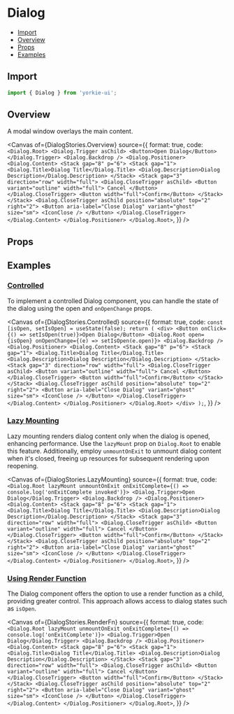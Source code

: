 # Dialog


<Meta of={DialogStories} />

- [Import](#import)
- [Overview](#overview)
- [Props](#props)
- [Examples](#examples)

## Import

```jsx
import { Dialog } from 'yorkie-ui';
```

## Overview

A modal window overlays the main content.

<Canvas
  of={DialogStories.Overview}
  source={{
    format: true,
    code: `
      <Dialog.Root>
        <Dialog.Trigger asChild>
          <Button>Open Dialog</Button>
        </Dialog.Trigger>
        <Dialog.Backdrop />
        <Dialog.Positioner>
          <Dialog.Content>
            <Stack gap="8" p="6">
              <Stack gap="1">
                <Dialog.Title>Dialog Title</Dialog.Title>
                <Dialog.Description>Dialog Description</Dialog.Description>
              </Stack>
              <Stack gap="3" direction="row" width="full">
                <Dialog.CloseTrigger asChild>
                  <Button variant="outline" width="full">
                    Cancel
                  </Button>
                </Dialog.CloseTrigger>
                <Button width="full">Confirm</Button>
              </Stack>
            </Stack>
            <Dialog.CloseTrigger asChild position="absolute" top="2" right="2">
              <Button aria-label="Close Dialog" variant="ghost" size="sm">
                <IconClose />
              </Button>
            </Dialog.CloseTrigger>
          </Dialog.Content>
        </Dialog.Positioner>
      </Dialog.Root>
    `,
  }}
/>

## Props

<Controls />

## Examples

### [Controlled](#dialog-controlled)

To implement a controlled Dialog component, you can handle the state of the dialog using the open and `onOpenChange` props.

<Canvas
  of={DialogStories.Controlled}
  source={{
    format: true,
    code: `
      const [isOpen, setIsOpen] = useState(false);
      return (
         <div>
          <Button onClick={() => setIsOpen(true)}>Open Dialog</Button>
          <Dialog.Root open={isOpen} onOpenChange={(e) => setIsOpen(e.open)}>
            <Dialog.Backdrop />
            <Dialog.Positioner>
              <Dialog.Content>
                <Stack gap="8" p="6">
                  <Stack gap="1">
                    <Dialog.Title>Dialog Title</Dialog.Title>
                    <Dialog.Description>Dialog Description</Dialog.Description>
                  </Stack>
                  <Stack gap="3" direction="row" width="full">
                    <Dialog.CloseTrigger asChild>
                      <Button variant="outline" width="full">
                        Cancel
                      </Button>
                    </Dialog.CloseTrigger>
                    <Button width="full">Confirm</Button>
                  </Stack>
                </Stack>
                <Dialog.CloseTrigger asChild position="absolute" top="2" right="2">
                  <Button aria-label="Close Dialog" variant="ghost" size="sm">
                    <IconClose />
                  </Button>
                </Dialog.CloseTrigger>
              </Dialog.Content>
            </Dialog.Positioner>
          </Dialog.Root>
        </div>
      );
    `,
  }}
/>

### [Lazy Mounting](#lazy-mounting)

Lazy mounting renders dialog content only when the dialog is opened, enhancing performance. Use the `lazyMount` prop on `Dialog.Root` to enable this feature. Additionally, employ `unmountOnExit` to unmount dialog content when it's closed, freeing up resources for subsequent rendering upon reopening.

<Canvas
  of={DialogStories.LazyMounting}
  source={{
    format: true,
    code: `
      <Dialog.Root lazyMount unmountOnExit onExitComplete={() => console.log('onExitComplete invoked')}>
        <Dialog.Trigger>Open Dialog</Dialog.Trigger>
        <Dialog.Backdrop />
        <Dialog.Positioner>
          <Dialog.Content>
            <Stack gap="8" p="6">
              <Stack gap="1">
                <Dialog.Title>Dialog Title</Dialog.Title>
                <Dialog.Description>Dialog Description</Dialog.Description>
              </Stack>
              <Stack gap="3" direction="row" width="full">
                <Dialog.CloseTrigger asChild>
                  <Button variant="outline" width="full">
                    Cancel
                  </Button>
                </Dialog.CloseTrigger>
                <Button width="full">Confirm</Button>
              </Stack>
            </Stack>
            <Dialog.CloseTrigger asChild position="absolute" top="2" right="2">
              <Button aria-label="Close Dialog" variant="ghost" size="sm">
                <IconClose />
              </Button>
            </Dialog.CloseTrigger>
          </Dialog.Content>
        </Dialog.Positioner>
      </Dialog.Root>
    `,
  }}
/>

### [Using Render Function](#using-render-function)

The Dialog component offers the option to use a render function as a child, providing greater control. This approach allows access to dialog states such as `isOpen`.

<Canvas
  of={DialogStories.RenderFn}
  source={{
    format: true,
    code: `
      <Dialog.Root lazyMount unmountOnExit onExitComplete={() => console.log('onExitComplete')}>
        <Dialog.Trigger>Open Dialog</Dialog.Trigger>
        <Dialog.Backdrop />
        <Dialog.Positioner>
          <Dialog.Content>
            <Stack gap="8" p="6">
              <Stack gap="1">
                <Dialog.Title>Dialog Title</Dialog.Title>
                <Dialog.Description>Dialog Description</Dialog.Description>
              </Stack>
              <Stack gap="3" direction="row" width="full">
                <Dialog.CloseTrigger asChild>
                  <Button variant="outline" width="full">
                    Cancel
                  </Button>
                </Dialog.CloseTrigger>
                <Button width="full">Confirm</Button>
              </Stack>
            </Stack>
            <Dialog.CloseTrigger asChild position="absolute" top="2" right="2">
              <Button aria-label="Close Dialog" variant="ghost" size="sm">
                <IconClose />
              </Button>
            </Dialog.CloseTrigger>
          </Dialog.Content>
        </Dialog.Positioner>
      </Dialog.Root>
    `,
  }}
/>
